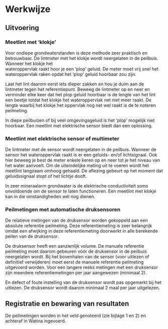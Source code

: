 # Werkwijze

## Uitvoering

```{=html}
<!--
Gedetailleerde omschrijving van alle stappen die doorlopen moeten worden om het protocol uit te voeren.
Subtitels gebruiken om elke stap te omschrijven.
-->
```
### Meetlint met 'klokje'

Voor ondiepe grondwaterstanden is deze methode zeer praktisch en betrouwbaar.
De lintmeter met het klokje wordt neergelaten in de peilbuis.
Wanneer het klokje het\
wateroppervlak raakt hoor je een 'plop' geluid.
De meter moet vrij snel het wateroppervlak raken opdat het 'plop' geluid hoorbaar zou zijn.

Laat het lint daarom eerst iets dieper zakken en hou je duim aan de lintmeter tegen het referentiepunt.
Beweeg de lintmeter op en neer en verminder elke keer dat het plop geluid hoorbaar is de lengte van het lint een beetje totdat het klokje het wateroppervlak net niet meer raakt.
De lengte waarbij het klokje het oppervlak nog net wel raakt is de te noteren peilmeting.

In diepe peilbuizen of bij veel omgevingsgeluid is het 'plop' mogelijk niet hoorbaar.
Een meetlint met elektrische sensor biedt dan een oplossing.

### Meetlint met elektrische sensor of multimeter

De lintmeter met de sensor wordt neergelaten in de peilbuis.
Wanneer de sensor het wateroppervlak raakt is er een geluids- en/of lichtsignaal.
Ook hier beweeg je best de meter enkele keren op en neer tot je het niveau van het water aanvoelt.
Om de uiteindelijke meting uit te voeren wordt het meetlint langzaam omhoog gehaald.
De aflezing gebeurt op het moment dat geluidssignaal stopt of het lichtje dooft.

In zeer mineraalarm grondwater is de elektrische conductiviteit soms onvoldoende om de sensor te laten functioneren.
Een meetlint met klokje kan in die omstandigheden wél nog dienen.

### Peilmetingen met automatische druksensoren

De relatieve metingen van de druksensor worden gekoppeld aan een absolute referentie peilmeting.
Deze referentiemeting is zeer belangrijk omdat een afwijking in deze referentiemeting doorwerkt in alle berekende peilen van de druksensor.

De druksensor heeft een aanzienlijk volume.
De manuele referentie peilmeting moet daarom gebeuren vóór de druksensor in de peilbuis neergelaten wordt.
Bij het bovenhalen van de sensor (voor uitlezen of definitief verwijderen) moet eerst de manuele referentie peilmeting uitgevoerd worden.
Voor een langere reeks metingen met een druksensor zijn meerdere referentiemetingen per jaar aangewezen (minimaal 2).

En defect of foute instelling van de druksensor wordt pas opgemerkt bij het uitlezen.
De druksensor wordt daarom minimaal 2 maal per jaar uitgelezen.

## Registratie en bewaring van resultaten

De peilmetingen worden in het veld genoteerd (zie bijlage 1 en 2) en achteraf in Watina ingevoerd.

```{=html}
<!--
Opsomming van alle resultaten die bekomen worden na de uitvoering van het protocol en hoe die resultaten geregistreerd, bewaard of opgeslagen moeten worden.
Voor metingen of observaties: verwijs naar invulformulier (met versienummer; invulformulier toevoegen in bijlage; eventueel bepaalde zaken van invulformulier verduidelijken) en/of naar apparatuur en/of softwareprogramma indien gegevens digitaal worden ingevoerd (verwijs naar sip (standard instrument protocol, <protocol-code>-YYYY.NN) indien beschikbaar; indien geen sip beschikbaar, geef de nodige instructies om gegevens op gepaste wijzen in te kunnen geven).
Voor staalnames: geef aan hoe de stalen bewaard, gelabeld en vervoerd moeten worden.
Geef aan of de stalen voorbehandeld moeten worden.
Voor digitale foto’s en/of andere digitale bestanden: geef aan hoe en waar deze bestanden moeten worden opgeslagen.
Geef eventueel aan welke bestandsnamen aan de bestanden moeten gegeven worden.
-->
```

